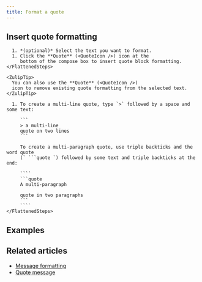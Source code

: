 ```yaml
---
title: Format a quote
---
```






<QuotesIntro />

## Insert quote formatting

<Tabs>
  <TabItem label="Via compose box button">
    <FlattenedSteps>
      <StartComposing />

      1. *(optional)* Select the text you want to format.
      1. Click the **Quote** (<QuoteIcon />) icon at the
         bottom of the compose box to insert quote block formatting.
    </FlattenedSteps>

    <ZulipTip>
      You can also use the **Quote** (<QuoteIcon />)
      icon to remove existing quote formatting from the selected text.
    </ZulipTip>
  </TabItem>

  <TabItem label="Via Markdown">
    <FlattenedSteps>
      <StartComposing />

      1. To create a multi-line quote, type `>` followed by a space and some text:

         ```
         > a multi-line
         quote on two lines
         ```

         To create a multi-paragraph quote, use triple backticks and the word quote
         (` ```quote `) followed by some text and triple backticks at the end:

         ````
         ```quote
         A multi-paragraph

         quote in two paragraphs
         ```
         ````
    </FlattenedSteps>
  </TabItem>
</Tabs>

## Examples

<QuotesExamples />

## Related articles

* [Message formatting](/help/format-your-message-using-markdown)
* [Quote message](/help/quote-or-forward-a-message)
